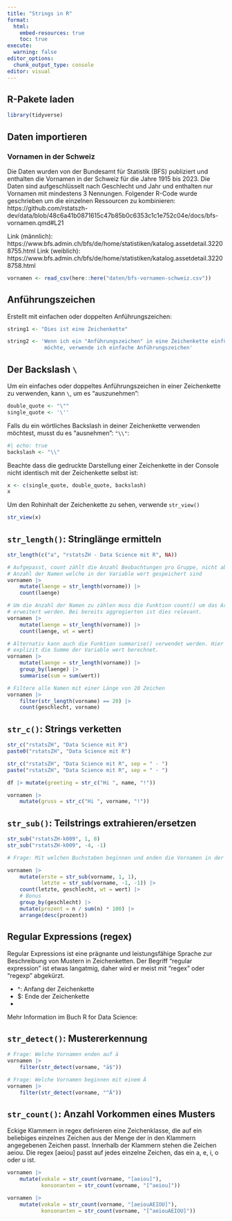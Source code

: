 ```yaml
---
title: "Strings in R"
format:
  html:
    embed-resources: true
    toc: true
execute:
  warning: false
editor_options: 
  chunk_output_type: console
editor: visual
---
```


## R-Pakete laden

```r
library(tidyverse)
```

## Daten importieren

### Vornamen in der Schweiz

Die Daten wurden von der Bundesamt für Statistik (BFS) publiziert und enthalten die Vornamen in der Schweiz für die Jahre 1915 bis 2023. Die Daten sind aufgeschlüsselt nach Geschlecht und Jahr und enthalten nur Vornamen mit mindestens 3 Nennungen. Folgender R-Code wurde geschrieben um die einzelnen Ressourcen zu kombinieren: https://github.com/rstatszh-dev/data/blob/48c6a41b0871615c47b85b0c6353c1c1e752c04e/docs/bfs-vornamen.qmd#L21

Link (männlich): https://www.bfs.admin.ch/bfs/de/home/statistiken/katalog.assetdetail.32208755.html
Link (weiblich): https://www.bfs.admin.ch/bfs/de/home/statistiken/katalog.assetdetail.32208758.html

```r
vornamen <- read_csv(here::here("daten/bfs-vornamen-schweiz.csv"))
```

## Anführungszeichen 

Erstellt mit einfachen oder doppelten Anführungszeichen:

```r
string1 <- "Dies ist eine Zeichenkette"

string2 <- 'Wenn ich ein "Anführungszeichen" in eine Zeichenkette einfügen 
            möchte, verwende ich einfache Anführungszeichen'
```

## Der Backslash `\` 

Um ein einfaches oder doppeltes Anführungszeichen in einer Zeichenkette zu verwenden, kann `\`, um es "auszunehmen":

```r
double_quote <- "\"" 
single_quote <- '\''
```

Falls du ein wörtliches Backslash in deiner Zeichenkette verwenden möchtest, musst du es "ausnehmen": `"\\"`:

```r
#| echo: true
backslash <- "\\"
```


Beachte dass die gedruckte Darstellung einer Zeichenkette in der Console nicht identisch mit der Zeichenkette selbst ist:

```r
x <- c(single_quote, double_quote, backslash)
x
```

Um den Rohinhalt der Zeichenkette zu sehen, verwende `str_view()`

```r
str_view(x)
```

## `str_length()`: Stringlänge ermitteln

```r

str_length(c("a", "rstatsZH - Data Science mit R", NA))

# Aufgepasst, count zählt die Anzahl Beobachtungen pro Gruppe, nicht aber die
# Anzahl der Namen welche in der Variable wert gespeichert sind
vornamen |> 
    mutate(laenge = str_length(vorname)) |> 
    count(laenge) 

# Um die Anzahl der Namen zu zählen muss die Funktion count() um das Argument wt
# erweitert werden. Bei bereits aggregierten ist dies relevant.
vornamen |> 
    mutate(laenge = str_length(vorname)) |> 
    count(laenge, wt = wert)

# Alternativ kann auch die Funktion summarise() verwendet werden. Hier wird 
# explizit die Summe der Variable wert berechnet.
vornamen |> 
    mutate(laenge = str_length(vorname)) |> 
    group_by(laenge) |> 
    summarise(sum = sum(wert)) 

# Filtere alle Namen mit einer Länge von 20 Zeichen
vornamen |> 
    filter(str_length(vorname) == 20) |> 
    count(geschlecht, vorname)
```

## `str_c()`: Strings verketten

```r
str_c("rstatsZH", "Data Science mit R")
paste0("rstatsZH", "Data Science mit R")

str_c("rstatsZH", "Data Science mit R", sep = " - ")
paste("rstatsZH", "Data Science mit R", sep = " - ")

df |> mutate(greeting = str_c("Hi ", name, "!"))

vornamen |> 
    mutate(gruss = str_c("Hi ", vorname, "!")) 

```

## `str_sub()`: Teilstrings extrahieren/ersetzen

```r
str_sub("rstatsZH-k009", 1, 8)
str_sub("rstatsZH-k009", -4, -1)

# Frage: Mit welchen Buchstaben beginnen und enden die Vornamen in der Schweiz?

vornamen |> 
    mutate(erste = str_sub(vorname, 1, 1),
           letzte = str_sub(vorname, -1, -1)) |> 
    count(letzte, geschlecht, wt = wert) |> 
    # Bonus
    group_by(geschlecht) |>
    mutate(prozent = n / sum(n) * 100) |> 
    arrange(desc(prozent))

```

## Regular Expressions (regex)

Regular Expressions ist eine prägnante und leistungsfähige Sprache zur Beschreibung von Mustern in Zeichenketten. Der Begriff "regular expression" ist etwas langatmig, daher wird er meist mit "regex" oder "regexp" abgekürzt.

- ^: Anfang der Zeichenkette
- $: Ende der Zeichenkette
- []: Ein Zeichen aus einer Menge von Zeichen

Mehr Information im Buch R for Data Science: 

## `str_detect()`: Mustererkennung

```r
# Frage: Welche Vornamen enden auf ä
vornamen |> 
    filter(str_detect(vorname, "ä$"))

# Frage: Welche Vornamen beginnen mit einem Ä
vornamen |> 
    filter(str_detect(vorname, "^Ä"))
```

## `str_count()`: Anzahl Vorkommen eines Musters

Eckige Klammern [] in regex definieren eine Zeichenklasse, die auf ein beliebiges einzelnes Zeichen aus der Menge der in den Klammern angegebenen Zeichen passt. Innerhalb der Klammern stehen die Zeichen aeiou. Die regex [aeiou] passt auf jedes einzelne Zeichen, das ein a, e, i, o oder u ist.

```r

vornamen |> 
    mutate(vokale = str_count(vorname, "[aeiou]"),
           konsonanten = str_count(vorname, "[^aeiou]"))

vornamen |> 
    mutate(vokale = str_count(vorname, "[aeiouAEIOU]"),
           konsonanten = str_count(vorname, "[^aeiouAEIOU]"))
```
